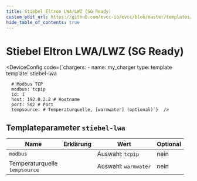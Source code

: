 ```yaml
---
title: Stiebel Eltron LWA/LWZ (SG Ready)
custom_edit_url: https://github.com/evcc-io/evcc/blob/master/templates/definition/charger/stiebel-lwa.yaml
hide_table_of_contents: true
---
```



# Stiebel Eltron LWA/LWZ (SG Ready)

<DeviceFeatures features="" />

<DeviceConfig code={`chargers:
    - name: my_charger
      type: template
      template: stiebel-lwa
      
      # Modbus TCP
      modbus: tcpip
      id: 1
      host: 192.0.2.2 # Hostname
      port: 502 # Port
      tempsource: # Temperaturquelle, [warmwater] (optional)`}  />

## Templateparameter `stiebel-lwa`

| Name | Erklärung | Wert | Optional |
|-----------|-----------|------|----------|
| `modbus` |  | Auswahl: `tcpip` | nein |
| Temperaturquelle<br/>`tempsource` |  | Auswahl: `warmwater` | nein |

